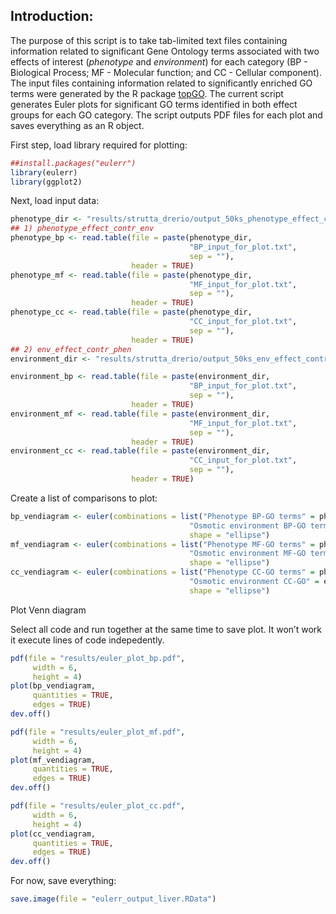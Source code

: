 


## Introduction:
The purpose of this script is to take tab-limited text files containing information related to significant Gene Ontology terms associated with two effects of interest (_phenotype_ and _environment_) for each category (BP - Biological Process; MF - Molecular function; and CC - Cellular component). The input files containing information related to significantly enriched GO terms were generated by the R package [topGO](https://bioconductor.org/packages/release/bioc/html/topGO.html). The current script generates Euler plots for significant GO terms identified in both effect groups for each GO category.
The script outputs PDF files for each plot and saves everything as an R object.

First step, load library required for plotting:

```r
##install.packages("eulerr")
library(eulerr)
library(ggplot2)
```

Next, load input data:

```r
phenotype_dir <- "results/strutta_drerio/output_50ks_phenotype_effect_contr_env/"
## 1) phenotype_effect_contr_env
phenotype_bp <- read.table(file = paste(phenotype_dir,
                                        "BP_input_for_plot.txt",
                                        sep = ""),
                           header = TRUE)
phenotype_mf <- read.table(file = paste(phenotype_dir,
                                        "MF_input_for_plot.txt",
                                        sep = ""),
                           header = TRUE)
phenotype_cc <- read.table(file = paste(phenotype_dir,
                                        "CC_input_for_plot.txt",
                                        sep = ""),
                           header = TRUE)
## 2) env_effect_contr_phen
environment_dir <- "results/strutta_drerio/output_50ks_env_effect_contr_phen/"

environment_bp <- read.table(file = paste(environment_dir,
                                        "BP_input_for_plot.txt",
                                        sep = ""),
                           header = TRUE)
environment_mf <- read.table(file = paste(environment_dir,
                                        "MF_input_for_plot.txt",
                                        sep = ""),
                           header = TRUE)
environment_cc <- read.table(file = paste(environment_dir,
                                        "CC_input_for_plot.txt",
                                        sep = ""),
                           header = TRUE)

```

Create a list of comparisons to plot:

```r
bp_vendiagram <- euler(combinations = list("Phenotype BP-GO terms" = phenotype_bp$Term,
                                        "Osmotic environment BP-GO terms" = environment_bp$Term),
                                        shape = "ellipse")
mf_vendiagram <- euler(combinations = list("Phenotype MF-GO terms" = phenotype_mf$Term,
                                        "Osmotic environment MF-GO terms" = environment_mf$Term),
                                        shape = "ellipse")
cc_vendiagram <- euler(combinations = list("Phenotype CC-GO terms" = phenotype_cc$Term,
                                        "Osmotic environment CC-GO" = environment_cc$Term),
                                        shape = "ellipse")
```

Plot Venn diagram

Select all code and run together at the same time to save plot.
It won't work it execute lines of code indepedently.

```r
pdf(file = "results/euler_plot_bp.pdf",
     width = 6,
     height = 4)
plot(bp_vendiagram,
     quantities = TRUE,
     edges = TRUE)
dev.off()

pdf(file = "results/euler_plot_mf.pdf",
     width = 6,
     height = 4)
plot(mf_vendiagram,
     quantities = TRUE,
     edges = TRUE)
dev.off()

pdf(file = "results/euler_plot_cc.pdf",
     width = 6,
     height = 4)
plot(cc_vendiagram,
     quantities = TRUE,
     edges = TRUE)
dev.off()
```

For now, save everything:

```r
save.image(file = "eulerr_output_liver.RData")
```
